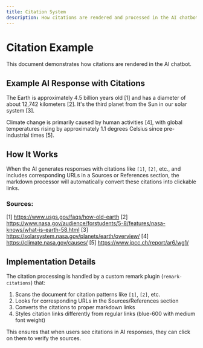 ```yaml
---
title: Citation System
description: How citations are rendered and processed in the AI chatbot
---
```


# Citation Example

This document demonstrates how citations are rendered in the AI chatbot.

## Example AI Response with Citations

The Earth is approximately 4.5 billion years old [1] and has a diameter of about
12,742 kilometers [2]. It's the third planet from the Sun in our solar system
[3].

Climate change is primarily caused by human activities [4], with global
temperatures rising by approximately 1.1 degrees Celsius since pre-industrial
times [5].

## How It Works

When the AI generates responses with citations like `[1]`, `[2]`, etc., and
includes corresponding URLs in a Sources or References section, the markdown
processor will automatically convert these citations into clickable links.

### Sources:

[1] https://www.usgs.gov/faqs/how-old-earth [2]
https://www.nasa.gov/audience/forstudents/5-8/features/nasa-knows/what-is-earth-58.html
[3] https://solarsystem.nasa.gov/planets/earth/overview/ [4]
https://climate.nasa.gov/causes/ [5] https://www.ipcc.ch/report/ar6/wg1/

## Implementation Details

The citation processing is handled by a custom remark plugin
(`remark-citations`) that:

1. Scans the document for citation patterns like `[1]`, `[2]`, etc.
2. Looks for corresponding URLs in the Sources/References section
3. Converts the citations to proper markdown links
4. Styles citation links differently from regular links (blue-600 with medium
   font weight)

This ensures that when users see citations in AI responses, they can click on
them to verify the sources.
